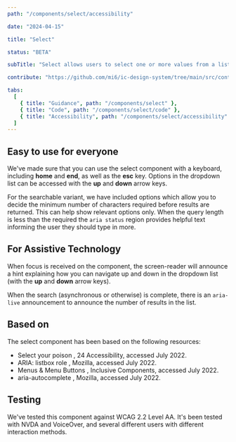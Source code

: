 ```yaml
---
path: "/components/select/accessibility"

date: "2024-04-15"

title: "Select"

status: "BETA"

subTitle: "Select allows users to select one or more values from a list of options."

contribute: "https://github.com/mi6/ic-design-system/tree/main/src/content/structured/components/select"

tabs:
  [
    { title: "Guidance", path: "/components/select" },
    { title: "Code", path: "/components/select/code" },
    { title: "Accessibility", path: "/components/select/accessibility" },
  ]
---
```


## Easy to use for everyone

We've made sure that you can use the select component with a keyboard, including **home** and **end**, as well as the **esc** key. Options in the dropdown list can be accessed with the **up** and **down** arrow keys.

For the searchable variant, we have included options which allow you to decide the minimum number of characters required before results are returned. This can help show relevant options only. When the query length is less than the required the `aria status` region provides helpful text informing the user they should type in more.

## For Assistive Technology

When focus is received on the component, the screen-reader will announce a hint explaining how you can navigate up and down in the dropdown list (with the **up** and **down** arrow keys).

When the search (asynchronous or otherwise) is complete, there is an `aria-live` announcement to announce the number of results in the list.

## Based on

The select component has been based on the following resources:

<ul>
  <li>
    <ic-link
      target="_blank"
      href="https://www.24a11y.com/2019/select-your-poison/"
      rel="noreferer noopener nofollow"
    >
      Select your poison
    </ic-link>
    , 24 Accessibility, accessed July 2022.
  </li>
  <li>
    <ic-link
      target="_blank"
      href="https://developer.mozilla.org/en-US/docs/Web/Accessibility/ARIA/Roles/listbox_role"
      rel="noreferer noopener nofollow"
    >
      ARIA: listbox role
    </ic-link>
    , Mozilla, accessed July 2022.
  </li>
  <li>
    <ic-link
      target="_blank"
      href="https://inclusive-components.design/menus-menu-buttons/"
      rel="noreferer noopener nofollow"
    >
      Menus & Menu Buttons
    </ic-link>
    , Inclusive Components, accessed July 2022.
  </li>
  <li>
    <ic-link
      target="_blank"
      href="https://developer.mozilla.org/en-US/docs/Web/Accessibility/ARIA/Attributes/aria-autocomplete"
      rel="noreferer noopener nofollow"
    >
      aria-autocomplete
    </ic-link>
    , Mozilla, accessed July 2022.
  </li>
</ul>

## Testing

We've tested this component against WCAG 2.2 Level AA. It's been tested with NVDA and VoiceOver, and several different users with different interaction methods.

